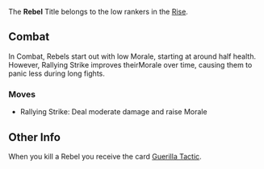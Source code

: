 {{stub}}

The '''Rebel''' Title belongs to the low rankers in the [[Rise|Rise]].

== Combat ==
In Combat, Rebels start out with low Morale, starting at around half health. However, Rallying Strike improves theirMorale over time, causing them to panic less during long fights.

=== Moves ===

* Rallying Strike: Deal moderate damage and raise Morale

== Other Info ==
When you kill a Rebel you receive the card [[Guerilla Tactic]].